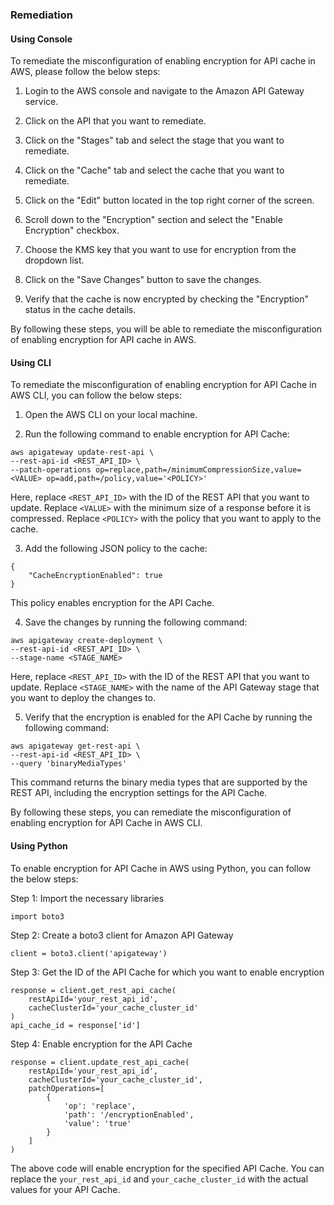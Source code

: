 ### Remediation

#### Using Console

To remediate the misconfiguration of enabling encryption for API cache in AWS, please follow the below steps:

1. Login to the AWS console and navigate to the Amazon API Gateway service.

2. Click on the API that you want to remediate.

3. Click on the "Stages" tab and select the stage that you want to remediate.

4. Click on the "Cache" tab and select the cache that you want to remediate.

5. Click on the "Edit" button located in the top right corner of the screen.

6. Scroll down to the "Encryption" section and select the "Enable Encryption" checkbox.

7. Choose the KMS key that you want to use for encryption from the dropdown list.

8. Click on the "Save Changes" button to save the changes.

9. Verify that the cache is now encrypted by checking the "Encryption" status in the cache details.

By following these steps, you will be able to remediate the misconfiguration of enabling encryption for API cache in AWS.

#### Using CLI

To remediate the misconfiguration of enabling encryption for API Cache in AWS CLI, you can follow the below steps:

1. Open the AWS CLI on your local machine.

2. Run the following command to enable encryption for API Cache:

```
aws apigateway update-rest-api \
--rest-api-id <REST_API_ID> \
--patch-operations op=replace,path=/minimumCompressionSize,value=<VALUE> op=add,path=/policy,value='<POLICY>'
```

Here, replace `<REST_API_ID>` with the ID of the REST API that you want to update. Replace `<VALUE>` with the minimum size of a response before it is compressed. Replace `<POLICY>` with the policy that you want to apply to the cache.

3. Add the following JSON policy to the cache:

```
{
    "CacheEncryptionEnabled": true
}
```

This policy enables encryption for the API Cache.

4. Save the changes by running the following command:

```
aws apigateway create-deployment \
--rest-api-id <REST_API_ID> \
--stage-name <STAGE_NAME>
```

Here, replace `<REST_API_ID>` with the ID of the REST API that you want to update. Replace `<STAGE_NAME>` with the name of the API Gateway stage that you want to deploy the changes to.

5. Verify that the encryption is enabled for the API Cache by running the following command:

```
aws apigateway get-rest-api \
--rest-api-id <REST_API_ID> \
--query 'binaryMediaTypes'
```

This command returns the binary media types that are supported by the REST API, including the encryption settings for the API Cache.

By following these steps, you can remediate the misconfiguration of enabling encryption for API Cache in AWS CLI.

#### Using Python

To enable encryption for API Cache in AWS using Python, you can follow the below steps:

Step 1: Import the necessary libraries

```
import boto3
```

Step 2: Create a boto3 client for Amazon API Gateway

```
client = boto3.client('apigateway')
```

Step 3: Get the ID of the API Cache for which you want to enable encryption

```
response = client.get_rest_api_cache(
    restApiId='your_rest_api_id',
    cacheClusterId='your_cache_cluster_id'
)
api_cache_id = response['id']
```

Step 4: Enable encryption for the API Cache

```
response = client.update_rest_api_cache(
    restApiId='your_rest_api_id',
    cacheClusterId='your_cache_cluster_id',
    patchOperations=[
        {
            'op': 'replace',
            'path': '/encryptionEnabled',
            'value': 'true'
        }
    ]
)
```

The above code will enable encryption for the specified API Cache. You can replace the `your_rest_api_id` and `your_cache_cluster_id` with the actual values for your API Cache.

